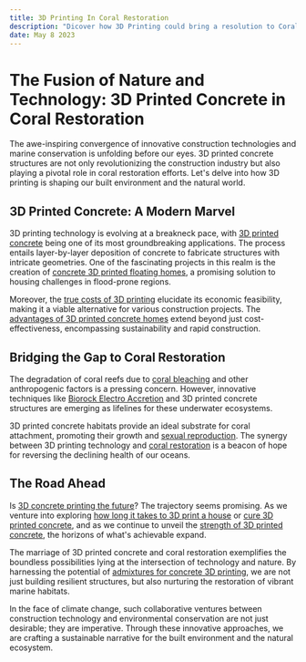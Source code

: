 ```yaml
---
title: 3D Printing In Coral Restoration
description: "Dicover how 3D Printing could bring a resolution to Coral Bleaching"
date: May 8 2023
---
```


# The Fusion of Nature and Technology: 3D Printed Concrete in Coral Restoration

The awe-inspiring convergence of innovative construction technologies and marine conservation is unfolding before our eyes. 3D printed concrete structures are not only revolutionizing the construction industry but also playing a pivotal role in coral restoration efforts. Let's delve into how 3D printing is shaping our built environment and the natural world.

## 3D Printed Concrete: A Modern Marvel

3D printing technology is evolving at a breakneck pace, with [3D printed concrete](https://www.printableconcrete.com/how-3d-concrete-works/) being one of its most groundbreaking applications. The process entails layer-by-layer deposition of concrete to fabricate structures with intricate geometries. One of the fascinating projects in this realm is the creation of [concrete 3D printed floating homes](https://www.printableconcrete.com/concrete-3d-printed-floating-homes/), a promising solution to housing challenges in flood-prone regions.

Moreover, the [true costs of 3D printing](https://www.printableconcrete.com/true-costs-of-3d-printing/) elucidate its economic feasibility, making it a viable alternative for various construction projects. The [advantages of 3D printed concrete homes](https://www.printableconcrete.com/advantages-of-3d-printed-concrete-homes/) extend beyond just cost-effectiveness, encompassing sustainability and rapid construction.

## Bridging the Gap to Coral Restoration

The degradation of coral reefs due to [coral bleaching](https://www.printableconcrete.com/simple-explanation-of-coral-bleaching/) and other anthropogenic factors is a pressing concern. However, innovative techniques like [Biorock Electro Accretion](https://www.printableconcrete.com/biorock-electro-accretion/) and 3D printed concrete structures are emerging as lifelines for these underwater ecosystems.

3D printed concrete habitats provide an ideal substrate for coral attachment, promoting their growth and [sexual reproduction](https://www.printableconcrete.com/sexual-coral-reproduction/). The synergy between 3D printing technology and [coral restoration](https://www.printableconcrete.com/comprehensive-guide-reviving-coral-reefs/) is a beacon of hope for reversing the declining health of our oceans.

## The Road Ahead

Is [3D concrete printing the future](https://www.printableconcrete.com/is-3d-concrete-printing-the-future/)? The trajectory seems promising. As we venture into exploring [how long it takes to 3D print a house](https://www.printableconcrete.com/how-long-to-3d-print-a-house/) or [cure 3D printed concrete](https://www.printableconcrete.com/how-long-to-cure-3d-printed-concrete/), and as we continue to unveil the [strength of 3D printed concrete](https://www.printableconcrete.com/is-3d-printed-concrete-strong-enough/), the horizons of what's achievable expand.

The marriage of 3D printed concrete and coral restoration exemplifies the boundless possibilities lying at the intersection of technology and nature. By harnessing the potential of [admixtures for concrete 3D printing](https://www.printableconcrete.com/admixtures-for-concrete-3d-printing/), we are not just building resilient structures, but also nurturing the restoration of vibrant marine habitats.

In the face of climate change, such collaborative ventures between construction technology and environmental conservation are not just desirable; they are imperative. Through these innovative approaches, we are crafting a sustainable narrative for the built environment and the natural ecosystem.
